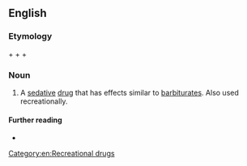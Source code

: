 ==English==

===Etymology===

{{l|en|meth}} + {{l|en|aqua}} +{{l|en|-al}} + {{l|en|-one}}

===Noun===
{{en-noun|~}}

# {{lb|en|pharmaceutical drug}} A [[sedative]] [[drug]] that has effects similar to [[barbiturate]]s. Also used recreationally.
#: {{syn|en|Quaalude|lude}}

====Further reading====
* {{pedia}}

[[Category:en:Recreational drugs]]